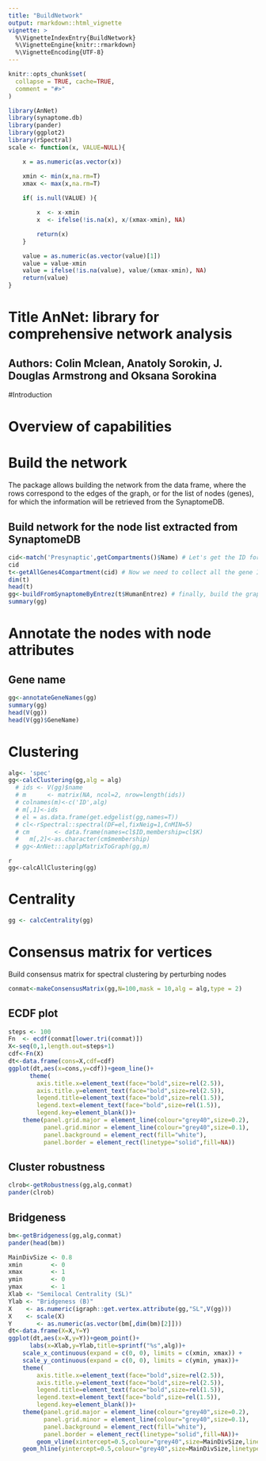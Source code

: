 ```yaml
---
title: "BuildNetwork"
output: rmarkdown::html_vignette
vignette: >
  %\VignetteIndexEntry{BuildNetwork}
  %\VignetteEngine{knitr::rmarkdown}
  %\VignetteEncoding{UTF-8}
---
```


```r
knitr::opts_chunk$set(
  collapse = TRUE, cache=TRUE,
  comment = "#>"
)
```

```r
library(AnNet)
library(synaptome.db)
library(pander)
library(ggplot2)
library(rSpectral)
scale <- function(x, VALUE=NULL){

    x = as.numeric(as.vector(x))

    xmin <- min(x,na.rm=T)
    xmax <- max(x,na.rm=T)
   
    if( is.null(VALUE) ){

        x  <- x-xmin
        x  <- ifelse(!is.na(x), x/(xmax-xmin), NA) 

        return(x)
    }

    value = as.numeric(as.vector(value)[1])
    value = value-xmin
    value = ifelse(!is.na(value), value/(xmax-xmin), NA) 
    return(value)
}
```
# Title   AnNet: library for comprehensive network analysis
##  Authors: Colin Mclean, Anatoly Sorokin, J. Douglas Armstrong and Oksana Sorokina    

#Introduction

# Overview of capabilities
# Build the network

The package allows building the network from the data frame, where the rows correspond to the edges of the graph, or for the list of nodes (genes), for which the information will be retrieved from the SynaptomeDB.

## Build network for the node list extracted from SynaptomeDB

```r

cid<-match('Presynaptic',getCompartments()$Name) # Let's get the ID for presynaptic compartment
cid
t<-getAllGenes4Compartment(cid) # Now we need to collect all the gene IDs for presinaptic  compartment
dim(t)
head(t)
gg<-buildFromSynaptomeByEntrez(t$HumanEntrez) # finally, build the graph using respecctive gene EntrezIDs as node IDs
summary(gg)

```
# Annotate the nodes with node attributes
## Gene name
```r

gg<-annotateGeneNames(gg)
summary(gg)
head(V(gg))
head(V(gg)$GeneName)
```

# Clustering

```r
alg<- 'spec'
gg<-calcClustering(gg,alg = alg)
  # ids <- V(gg)$name
  # m      <- matrix(NA, ncol=2, nrow=length(ids))
  # colnames(m)<-c('ID',alg)
  # m[,1]<-ids
  # el = as.data.frame(get.edgelist(gg,names=T))
  # cl<-rSpectral::spectral(DF=el,fixNeig=1,CnMIN=5)
  # cm       <- data.frame(names=cl$ID,membership=cl$K)
  #   m[,2]<-as.character(cm$membership)
  # gg<-AnNet:::applpMatrixToGraph(gg,m)

```

```
{r cluster.graph, cache=TRUE}
gg<-calcAllClustering(gg)
```

# Centrality
```r
gg <- calcCentrality(gg)
```

# Consensus matrix for vertices
Build consensus matrix for spectral clustering by perturbing nodes
```r
conmat<-makeConsensusMatrix(gg,N=100,mask = 10,alg = alg,type = 2)
```

## ECDF plot
```r
steps <- 100
Fn  <- ecdf(conmat[lower.tri(conmat)])
X<-seq(0,1,length.out=steps+1)
cdf<-Fn(X)
dt<-data.frame(cons=X,cdf=cdf)
ggplot(dt,aes(x=cons,y=cdf))+geom_line()+
      theme(            
        axis.title.x=element_text(face="bold",size=rel(2.5)),
        axis.title.y=element_text(face="bold",size=rel(2.5)),
        legend.title=element_text(face="bold",size=rel(1.5)),
        legend.text=element_text(face="bold",size=rel(1.5)),
        legend.key=element_blank())+
    theme(panel.grid.major = element_line(colour="grey40",size=0.2),
          panel.grid.minor = element_line(colour="grey40",size=0.1),
          panel.background = element_rect(fill="white"),
          panel.border = element_rect(linetype="solid",fill=NA))
```

## Cluster robustness
```r
clrob<-getRobustness(gg,alg,conmat)
pander(clrob)
```

## Bridgeness 
```r
bm<-getBridgeness(gg,alg,conmat)
pander(head(bm))
```

```r
MainDivSize <- 0.8
xmin        <- 0
xmax        <- 1
ymin        <- 0
ymax        <- 1
Xlab <- "Semilocal Centrality (SL)" 
Ylab <- "Bridgeness (B)"
X    <- as.numeric(igraph::get.vertex.attribute(gg,"SL",V(gg)))
X    <- scale(X)
Y       <- as.numeric(as.vector(bm[,dim(bm)[2]]))    
dt<-data.frame(X=X,Y=Y)
ggplot(dt,aes(x=X,y=Y))+geom_point()+
      labs(x=Xlab,y=Ylab,title=sprintf("%s",alg))+
    scale_x_continuous(expand = c(0, 0), limits = c(xmin, xmax)) + 
    scale_y_continuous(expand = c(0, 0), limits = c(ymin, ymax))+
    theme(            
        axis.title.x=element_text(face="bold",size=rel(2.5)),
        axis.title.y=element_text(face="bold",size=rel(2.5)),
        legend.title=element_text(face="bold",size=rel(1.5)),
        legend.text=element_text(face="bold",size=rel(1.5)),
        legend.key=element_blank())+
    theme(panel.grid.major = element_line(colour="grey40",size=0.2),
          panel.grid.minor = element_line(colour="grey40",size=0.1),
          panel.background = element_rect(fill="white"),
          panel.border = element_rect(linetype="solid",fill=NA))+
        geom_vline(xintercept=0.5,colour="grey40",size=MainDivSize,linetype=2,show.legend=F)+
    geom_hline(yintercept=0.5,colour="grey40",size=MainDivSize,linetype=2,show.legend=F)

```


